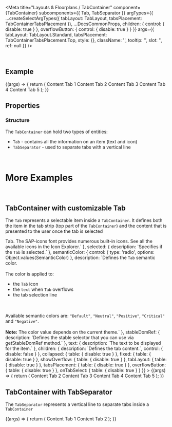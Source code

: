 
<Meta
  title="Layouts & Floorplans / TabContainer"
  component={TabContainer}
  subcomponents={{ Tab, TabSeparator }}
  argTypes={{
    ...createSelectArgTypes({ tabLayout: TabLayout, tabsPlacement: TabContainerTabsPlacement }),
    ...DocsCommonProps,
    children: { control: { disable: true } },
    overflowButton: { control: { disable: true } }
  }}
  args={{
    tabLayout: TabLayout.Standard,
    tabsPlacement: TabContainerTabsPlacement.Top,
    style: {},
    className: '',
    tooltip: '',
    slot: '',
    ref: null
  }}
/>

<DocsHeader />

<br />

## Example

<Canvas>
  <Story name="Default">
    {(args) => {
      return (
        <TabContainer {...args}>
          <Tab text="Tab One" icon="menu" selected additionalText="5">
            Content Tab 1
          </Tab>
          <Tab text="Tab Two" icon="activities" additionalText="20">
            Content Tab 2
          </Tab>
          <Tab text="Tab Three" icon="add">
            Content Tab 3
          </Tab>
          <Tab text="Tab Four" icon="employee">
            Content Tab 4
          </Tab>
          <Tab text="Tab Five" icon="settings">
            Content Tab 5
          </Tab>
        </TabContainer>
      );
    }}
  </Story>
</Canvas>

## Properties

<ArgsTable story="Default" />

<div style={{ fontFamily: 'var(--sapFontFamily)', fontSize: 'var(--sapFontSize)', color: 'var(--sapTextColor)' }}>
  <h3>Structure</h3>
  The <code>TabContainer</code> can hold two types of entities:
  <ul>
    <li>
      <code>Tab</code> - contains all the information on an item (text and icon)
    </li>
    <li>
      <code>TabSeparator</code> - used to separate tabs with a vertical line
    </li>
  </ul>
</div>

<br />

# More Examples

<br />

## TabContainer with customizable Tab

The <code>Tab</code> represents a selectable item inside a <code>TabContainer</code>. It defines both the item in the
tab strip (top part of the <code>TabContainer</code>) and the content that is presented to the user once the tab is
selected

<Canvas>
  <Story
    name="with customizable Tab"
    args={{
      additionalText: '10',
      disabled: false,
      icon: 'sys-monitor',
      selected: true,
      semanticColor: SemanticColor.Positive,
      text: 'Customizable Tab',
      children: 'Tab Content'
    }}
    argTypes={{
      additionalText: { description: `Represents the "additionalText" text, which is displayed in the tab filter.` },
      disabled: { description: `Enabled items can be selected.` },
      icon: {
        description: `Defines the icon source URI to be displayed as graphical element within the <code>Tab</code>. The SAP-icons font provides numerous built-in icons. See all the available icons in the <ui5-link target="_blank" href="https://openui5.hana.ondemand.com/test-resources/sap/m/demokit/iconExplorer/webapp/index.html" class="api-table-content-cell-link">Icon Explorer</ui5-link>.`
      },
      selected: { description: `Specifies if the <code>Tab</code> is selected.` },
      semanticColor: {
        control: { type: 'radio', options: Object.values(SemanticColor) },
        description: `Defines the <code>Tab</code> semantic color. <br><br> The color is applied to: <ul> <li>the <code>Tab</code> icon</li> <li>the <code>text</code> when <code>Tab</code> overflows</li> <li>the tab selection line</li> </ul><br/><br/>Available semantic colors are: <code>"Default"</code>, <code>"Neutral"</code>, <code>"Positive"</code>, <code>"Critical"</code> and <code>"Negative"</code>.<br/><br/><b>Note:</b> The color value depends on the current theme.`
      },
      stableDomRef: { description: `Defines the stable selector that you can use via getStableDomRef method.` },
      text: { description: `The text to be displayed for the item.` },
      children: { description: `Defines the tab content.`, control: { disable: false } },
      collapsed: { table: { disable: true } },
      fixed: { table: { disable: true } },
      showOverflow: { table: { disable: true } },
      tabLayout: { table: { disable: true } },
      tabsPlacement: { table: { disable: true } },
      overflowButton: { table: { disable: true } },
      onTabSelect: { table: { disable: true } }
    }}
  >
    {(args) => {
      return (
        <TabContainer {...args}>
          <Tab {...args} />
          <Tab text="Tab 2" icon="activities">
            Content Tab 2
          </Tab>
          <Tab text="Tab 3" icon="add">
            Content Tab 3
          </Tab>
          <Tab text="Tab 4" icon="employee">
            Content Tab 4
          </Tab>
          <Tab text="Tab 5" icon="settings">
            Content Tab 5
          </Tab>
        </TabContainer>
      );
    }}
  </Story>
</Canvas>

<ArgsTable story="with customizable Tab" />

<br />

## TabContainer with TabSeparator

The <code>TabSeparator</code> represents a vertical line to separate tabs inside a <code>TabContainer</code>

<Canvas>
  <Story name="with TabSeparator">
    {(args) => {
      return (
        <TabContainer {...args}>
          <Tab text="Tab One" icon="menu" selected additionalText="5">
            Content Tab 1
          </Tab>
          <TabSeparator />
          <Tab text="Tab Two" icon="activities" additionalText="20">
            Content Tab 2
          </Tab>
        </TabContainer>
      );
    }}
  </Story>
</Canvas>
